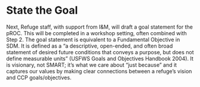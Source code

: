 # State the Goal

Next, Refuge staff, with support from I&M, will draft a goal statement for the pROC. This will be completed in a workshop setting, often combined with Step 2. The goal statement is equivalent to a Fundamental Objective in SDM. It is defined as a “a descriptive, open-ended, and often broad statement of desired future conditions that conveys a purpose, but does not define measurable units” (USFWS Goals and Objectives Handbook 2004). It is visionary, not SMART;  it’s what we care about “just because” and it captures our values by making clear connections between a refuge’s vision and CCP goals/objectives. 